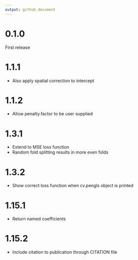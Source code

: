 ```yaml
---
output: github_document
---
```


# 0.1.0

First release

# 1.1.1

 - Also apply spatial correction to intercept
 
# 1.1.2

 - Allow penalty.factor to be user supplied
 
# 1.3.1

 - Extend to MSE loss function
 - Random fold splitting results in more even folds
 
# 1.3.2

 - Show correct loss function when cv.pengls object is printed
 
# 1.15.1

 - Return named coefficients
 
# 1.15.2

 - Include citation to publication through CITATION file
